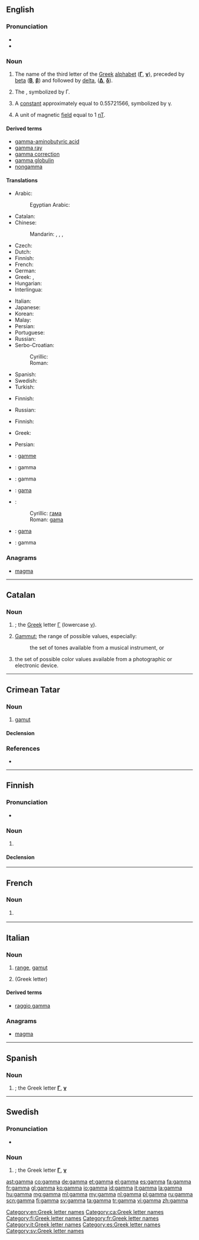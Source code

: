 ==English==
{{letter_disp2|beta|[[image:Greek_uc_gamma.png|33px]][[image:Greek_lc_gamma.png|28px]] |delta|γάμμα|Γ|γ}}

===Pronunciation===
* {{IPA|/ɡæmə/}}
* {{rhymes|æmə}}

===Noun===
{{en-noun}}

# The name of the third letter of the [[Greek]] [[alphabet]] ('''[[Γ]]''', '''[[γ]]'''), preceded by [[beta]] ('''[[Β]]''', '''[[β]]''') and followed by [[delta]], ('''[[Δ]]''', '''[[δ]]''').
# {{context|mathematics}} The {{w|Gamma function}}, symbolized by Γ.
# {{context|mathematics}} A [[constant]] approximately equal to 0.55721566, symbolized by γ.
# {{context|physics}} A unit of magnetic [[field]] equal to 1 [[nT]].

====Derived terms====
* [[gamma-aminobutyric acid]]
* [[gamma ray]]
* [[gamma correction]]
* [[gamma globulin]]
* [[nongamma]]

====Translations====
{{trans-top|the name of the third letter of the Greek alphabet}}
* Arabic: {{t-|ar|غاما|f|tr=ghaamaa|sc=Arab}}
*: Egyptian Arabic: {{tø|arz|جاما|f|tr=gaamaa|sc=Arab}}
* Catalan: {{t-|ca|gamma|f}}
* Chinese:
*: Mandarin: {{t|cmn|伽瑪|sc=Hani}}, {{t|cmn|伽玛|tr=gāmǎ|sc=Hani}}, {{t|cmn|伽馬|sc=Hani}}, {{t|cmn|伽马|tr=gāmǎ|sc=Hani}}
* Czech: {{t-|cs|gama|f}}
* Dutch: {{t+|nl|gamma|m|f}}
* Finnish: {{t+|fi|gamma}}
* French: {{t+|fr|gamme|f}}
* German: {{t+|de|Gamma|n}}
* Greek: {{t+|el|γάμμα|f|tr=gámma}}, {{t+|el|γάμα|f|tr=gáma}}
* Hungarian: {{t+|hu|gamma}}
* Interlingua: {{t-|ia|gamma}}
{{trans-mid}}
* Italian: {{t+|it|gamma}}
* Japanese: {{t-|ja|ガンマ|tr=gamma|sc=Jpan}}
* Korean: {{t+|ko|감마|tr=gamma|sc=Kore}}
* Malay: {{t-|ms|gama}}
* Persian: {{t+|fa|گاما|tr=gâmâ|sc=fa-Arab}}
* Portuguese: {{t-|pt|gama|m}}
* Russian: {{t+|ru|гамма|f|tr=gámma}}
* Serbo-Croatian:
*: Cyrillic: {{t-|sh|гама|f|sc=Cyrl}}
*: Roman: {{t-|sh|gama|f}}
* Spanish: {{t+|es|gamma|f}}
* Swedish: {{t+|sv|gamma}}
* Turkish: {{t+|tr|gama}}
{{trans-bottom}}

{{trans-top|the Gamma function}}
* Finnish: {{t-|fi|gammafunktio}}
{{trans-mid}}
* Russian: {{t+|ru|гамма-функция|f|tr=gámma-fúnkcija}}
{{trans-bottom}}

{{trans-top|a constant}}
* Finnish: {{t+|fi|gamma}}
{{trans-mid}}
{{trans-bottom}}

{{trans-top|a unit of magnetic field}}
* Greek: {{t+|el|γάμμα|n|tr=gámma}}
{{trans-mid}}
* Persian: {{t+|fa|گاما|tr=gâmâ|sc=fa-Arab}}
{{trans-bottom}}

{{checktrans-top}}
* {{ttbc|fr}}: [[gamme]] {{f}}
* {{ttbc|ia}}: gamma
* {{ttbc|it}}: gamma
* {{ttbc|pt}}: [[gama]] {{m}}
{{trans-mid}}
* {{ttbc|sh}}:
*: Cyrillic: [[гама]]
*: Roman: [[gama]]
* {{ttbc|es}}: [[gama]] {{f}}
* {{ttbc|sv}}: gamma
{{trans-bottom}}

===Anagrams===
* [[magma#English|magma]]

[[Category:en:Greek letter names]]

----

==Catalan==

===Noun===
{{ca-noun|f}}

# {{l|en|gamma|Gamma}}; the [[Appendix:Greek script|Greek]] letter [[Γ]] (lowercase [[γ]]).
# [[gamut|Gammut]]; the range of possible values, especially:
#: {{music|lang=ca}} the set of tones available from a musical instrument, or
# the set of possible color values available from a photographic or electronic device.

[[Category:ca:Greek letter names]]

----

==Crimean Tatar==

===Noun===
{{head|crh|noun}}

# [[gamut]]

====Declension====
{{crh-latin-noun|nıñ|ğa|nı|da|dan}}

===References===
* {{R:Useinov-Mireev 2002}}

----

==Finnish==
{{enum|beeta|delta|Greek letter|Γγ|lang=fi}}
{{wikipedia|lang=fi}}
{{Finnish index|g}}

===Pronunciation===
* {{hyphenation|gam|ma}}

===Noun===
{{fi-noun}}

# {{l|en|gamma}}

====Declension====
{{fi-decl-kala|gamm}}

[[Category:fi:Greek letter names]]

----

==French==

===Noun===
{{fr-noun-inv|m}}

# {{l|en|gamma}} {{gloss|Greek letter}}

[[Category:fr:Greek letter names]]

----

==Italian==
{{wikipedia|lang=it}}

===Noun===
{{it-noun|gamm|f|a|e}}

# [[range]], [[gamut]]
# {{l|en|gamma}} (Greek letter)

====Derived terms====
* [[raggio gamma]]

===Anagrams===
* [[magma#Italian|magma]]

[[Category:it:Greek letter names]]

----

==Spanish==

===Noun===
{{es-noun|f}}

# {{l|en|gamma}}; the Greek letter '''[[Γ]]''', '''[[γ]]'''

[[Category:es:Greek letter names]]

----

==Swedish==

===Pronunciation===
* {{audio|Sv-gamma.ogg|Audio}}

===Noun===
{{sv-noun|g=n}}

# {{l|en|gamma}}; the Greek letter '''[[Γ]]''', '''[[γ]]'''

[[Category:sv:Greek letter names]]

[[ast:gamma]]
[[co:gamma]]
[[de:gamma]]
[[et:gamma]]
[[el:gamma]]
[[es:gamma]]
[[fa:gamma]]
[[fr:gamma]]
[[gl:gamma]]
[[ko:gamma]]
[[io:gamma]]
[[id:gamma]]
[[it:gamma]]
[[la:gamma]]
[[hu:gamma]]
[[mg:gamma]]
[[ml:gamma]]
[[my:gamma]]
[[nl:gamma]]
[[pl:gamma]]
[[ru:gamma]]
[[scn:gamma]]
[[fi:gamma]]
[[sv:gamma]]
[[ta:gamma]]
[[tr:gamma]]
[[vi:gamma]]
[[zh:gamma]]